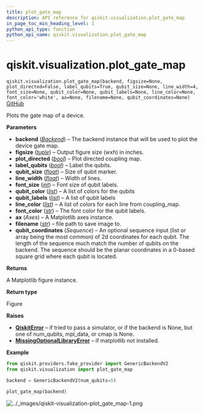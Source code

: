 ```yaml
---
title: plot_gate_map
description: API reference for qiskit.visualization.plot_gate_map
in_page_toc_min_heading_level: 1
python_api_type: function
python_api_name: qiskit.visualization.plot_gate_map
---
```


<span id="qiskit-visualization-plot-gate-map" />

# qiskit.visualization.plot\_gate\_map

<span id="qiskit.visualization.plot_gate_map" />

`qiskit.visualization.plot_gate_map(backend, figsize=None, plot_directed=False, label_qubits=True, qubit_size=None, line_width=4, font_size=None, qubit_color=None, qubit_labels=None, line_color=None, font_color='white', ax=None, filename=None, qubit_coordinates=None)` [GitHub](https://github.com/qiskit/qiskit/tree/main/qiskit/visualization/gate_map.py "view source code")

Plots the gate map of a device.

**Parameters**

*   **backend** ([*Backend*](qiskit.providers.Backend "qiskit.providers.Backend")) – The backend instance that will be used to plot the device gate map.
*   **figsize** ([*tuple*](https://docs.python.org/3/library/stdtypes.html#tuple "(in Python v3.12)")) – Output figure size (wxh) in inches.
*   **plot\_directed** ([*bool*](https://docs.python.org/3/library/functions.html#bool "(in Python v3.12)")) – Plot directed coupling map.
*   **label\_qubits** ([*bool*](https://docs.python.org/3/library/functions.html#bool "(in Python v3.12)")) – Label the qubits.
*   **qubit\_size** ([*float*](https://docs.python.org/3/library/functions.html#float "(in Python v3.12)")) – Size of qubit marker.
*   **line\_width** ([*float*](https://docs.python.org/3/library/functions.html#float "(in Python v3.12)")) – Width of lines.
*   **font\_size** ([*int*](https://docs.python.org/3/library/functions.html#int "(in Python v3.12)")) – Font size of qubit labels.
*   **qubit\_color** ([*list*](https://docs.python.org/3/library/stdtypes.html#list "(in Python v3.12)")) – A list of colors for the qubits
*   **qubit\_labels** ([*list*](https://docs.python.org/3/library/stdtypes.html#list "(in Python v3.12)")) – A list of qubit labels
*   **line\_color** ([*list*](https://docs.python.org/3/library/stdtypes.html#list "(in Python v3.12)")) – A list of colors for each line from coupling\_map.
*   **font\_color** ([*str*](https://docs.python.org/3/library/stdtypes.html#str "(in Python v3.12)")) – The font color for the qubit labels.
*   **ax** (*Axes*) – A Matplotlib axes instance.
*   **filename** ([*str*](https://docs.python.org/3/library/stdtypes.html#str "(in Python v3.12)")) – file path to save image to.
*   **qubit\_coordinates** (*Sequence*) – An optional sequence input (list or array being the most common) of 2d coordinates for each qubit. The length of the sequence much match the number of qubits on the backend. The sequence should be the planar coordinates in a 0-based square grid where each qubit is located.

**Returns**

A Matplotlib figure instance.

**Return type**

Figure

**Raises**

*   [**QiskitError**](exceptions#qiskit.exceptions.QiskitError "qiskit.exceptions.QiskitError") – if tried to pass a simulator, or if the backend is None, but one of num\_qubits, mpl\_data, or cmap is None.
*   [**MissingOptionalLibraryError**](exceptions#qiskit.exceptions.MissingOptionalLibraryError "qiskit.exceptions.MissingOptionalLibraryError") – if matplotlib not installed.

**Example**

```python
from qiskit.providers.fake_provider import GenericBackendV2
from qiskit.visualization import plot_gate_map

backend = GenericBackendV2(num_qubits=5)

plot_gate_map(backend)
```

![../\_images/qiskit-visualization-plot\_gate\_map-1.png](/images/api/qiskit/dev/qiskit-visualization-plot_gate_map-1.png)


